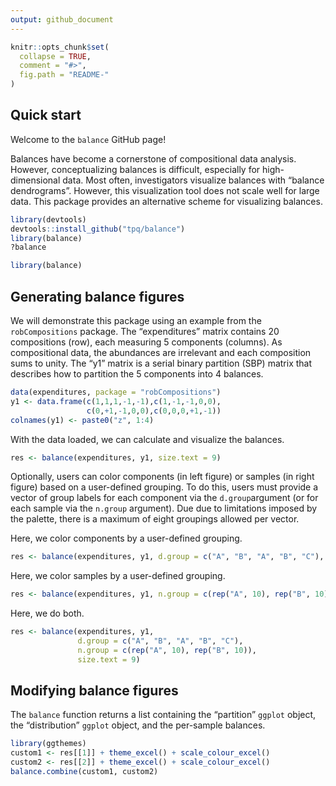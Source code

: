 ```yaml
---
output: github_document
---
```


<!-- README.md is generated from README.Rmd. Please edit that file -->

```r
knitr::opts_chunk$set(
  collapse = TRUE,
  comment = "#>",
  fig.path = "README-"
)
```

## Quick start

Welcome to the `balance` GitHub page!

Balances have become a cornerstone of compositional data analysis. However, conceptualizing balances is difficult, especially for high-dimensional data. Most often, investigators visualize balances with "balance dendrograms". However, this visualization tool does not scale well for large data. This package provides an alternative scheme for visualizing balances.

```r
library(devtools)
devtools::install_github("tpq/balance")
library(balance)
?balance
```

```r
library(balance)
```

## Generating balance figures

We will demonstrate this package using an example from the `robCompositions` package. The "expenditures" matrix contains 20 compositions (row), each measuring 5 components (columns). As compositional data, the abundances are irrelevant and each composition sums to unity. The "y1" matrix is a serial binary partition (SBP) matrix that describes how to partition the 5 components into 4 balances.

```r
data(expenditures, package = "robCompositions")
y1 <- data.frame(c(1,1,1,-1,-1),c(1,-1,-1,0,0),
                 c(0,+1,-1,0,0),c(0,0,0,+1,-1))
colnames(y1) <- paste0("z", 1:4)
```

With the data loaded, we can calculate and visualize the balances.

```r
res <- balance(expenditures, y1, size.text = 9)
```

Optionally, users can color components (in left figure) or samples (in right figure) based on a user-defined grouping. To do this, users must provide a vector of group labels for each component via the `d.group`argument (or for each sample via the `n.group` argument). Due due to limitations imposed by the palette, there is a maximum of eight groupings allowed per vector.

Here, we color components by a user-defined grouping.

```r
res <- balance(expenditures, y1, d.group = c("A", "B", "A", "B", "C"), size.text = 9)
```

Here, we color samples by a user-defined grouping.

```r
res <- balance(expenditures, y1, n.group = c(rep("A", 10), rep("B", 10)), size.text = 9)
```

Here, we do both.

```r
res <- balance(expenditures, y1,
               d.group = c("A", "B", "A", "B", "C"),
               n.group = c(rep("A", 10), rep("B", 10)),
               size.text = 9)
```

## Modifying balance figures

The `balance` function returns a list containing the "partition" `ggplot` object, the "distribution" `ggplot` object, and the per-sample balances.

```r
library(ggthemes)
custom1 <- res[[1]] + theme_excel() + scale_colour_excel()
custom2 <- res[[2]] + theme_excel() + scale_colour_excel()
balance.combine(custom1, custom2)
```
